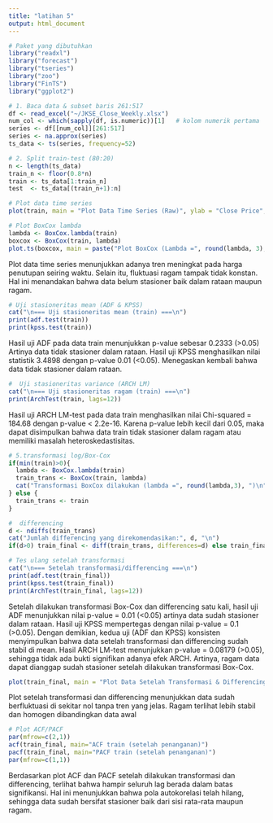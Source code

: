```yaml
---
title: "latihan 5"
output: html_document
---
```



```r
# Paket yang dibutuhkan
library("readxl")
library("forecast")
library("tseries")
library("zoo")
library("FinTS")
library("ggplot2")

# 1. Baca data & subset baris 261:517
df <- read_excel("~/JKSE_Close_Weekly.xlsx")
num_col <- which(sapply(df, is.numeric))[1]   # kolom numerik pertama
series <- df[[num_col]][261:517]
series <- na.approx(series)                   
ts_data <- ts(series, frequency=52)

# 2. Split train-test (80:20)
n <- length(ts_data)
train_n <- floor(0.8*n)
train <- ts_data[1:train_n]
test  <- ts_data[(train_n+1):n]
```
```r
# Plot data time series
plot(train, main = "Plot Data Time Series (Raw)", ylab = "Close Price", xlab = "Time")

# Plot BoxCox lambda
lambda <- BoxCox.lambda(train)
boxcox <- BoxCox(train, lambda)
plot.ts(boxcox, main = paste("Plot BoxCox (Lambda =", round(lambda, 3), ")"), ylab = "Transformed", xlab = "Time")
```
Plot data time series menunjukkan adanya tren meningkat pada harga penutupan seiring waktu. Selain itu, fluktuasi ragam tampak tidak konstan. Hal ini menandakan bahwa data belum stasioner baik dalam rataan maupun ragam.
```r
# Uji stasioneritas mean (ADF & KPSS)
cat("\n=== Uji stasioneritas mean (train) ===\n")
print(adf.test(train))
print(kpss.test(train))
```
Hasil uji ADF pada data train menunjukkan p-value sebesar 0.2333 (>0.05)  Artinya data tidak stasioner dalam rataan. Hasil uji KPSS menghasilkan nilai statistik 3.4898 dengan p-value 0.01 (<0.05).  Menegaskan kembali bahwa data tidak stasioner dalam rataan.

```r
#  Uji stasioneritas variance (ARCH LM)
cat("\n=== Uji stasioneritas ragam (train) ===\n")
print(ArchTest(train, lags=12))
```
Hasil uji ARCH LM-test pada data train menghasilkan nilai Chi-squared = 184.68 dengan p-value < 2.2e-16. Karena p-value lebih kecil dari 0.05, maka dapat disimpulkan  bahwa data train tidak stasioner dalam ragam atau memiliki masalah heteroskedastisitas.

```r
# 5.transformasi log/Box-Cox
if(min(train)>0){
  lambda <- BoxCox.lambda(train)
  train_trans <- BoxCox(train, lambda)
  cat("Transformasi BoxCox dilakukan (lambda =", round(lambda,3), ")\n")
} else {
  train_trans <- train
}
```

```r

#  differencing
d <- ndiffs(train_trans)
cat("Jumlah differencing yang direkomendasikan:", d, "\n")
if(d>0) train_final <- diff(train_trans, differences=d) else train_final <- train_trans

# Tes ulang setelah transformasi
cat("\n=== Setelah transformasi/differencing ===\n")
print(adf.test(train_final))
print(kpss.test(train_final))
print(ArchTest(train_final, lags=12))
```
Setelah dilakukan transformasi Box-Cox dan differencing satu kali, hasil uji ADF menunjukkan nilai p-value = 0.01 (<0.05) artinya data sudah stasioner dalam rataan. Hasil uji KPSS mempertegas dengan nilai p-value = 0.1 (>0.05). Dengan demikian, kedua uji (ADF dan KPSS) konsisten menyimpulkan bahwa data setelah transformasi dan differencing sudah stabil di mean.
Hasil ARCH LM-test menunjukkan p-value = 0.08179 (>0.05), sehingga tidak ada bukti signifikan adanya efek ARCH. Artinya, ragam data dapat dianggap sudah stasioner setelah dilakukan transformasi Box-Cox.

```r
plot(train_final, main = "Plot Data Setelah Transformasi & Differencing", ylab = "Transformed Series", xlab = "Time")
```
Plot setelah transformasi dan differencing menunjukkan data sudah berfluktuasi di sekitar nol tanpa tren yang jelas. Ragam terlihat lebih stabil dan homogen dibandingkan data awal
```r

# Plot ACF/PACF
par(mfrow=c(2,1))
acf(train_final, main="ACF train (setelah penanganan)")
pacf(train_final, main="PACF train (setelah penanganan)")
par(mfrow=c(1,1))
```  
Berdasarkan plot ACF dan PACF setelah dilakukan transformasi dan differencing, terlihat bahwa hampir seluruh lag berada dalam batas signifikansi. Hal ini menunjukkan bahwa pola autokorelasi telah hilang, sehingga data sudah bersifat stasioner baik dari sisi rata-rata maupun ragam.

